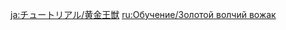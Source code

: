 {{Tutorial
|title    = Golden Wolflord
|subtitle = New Entry
|type     = Enemies
|icon     = Icon Tutorial Monster.png
|about    = Golden Wolflord
|image1   = Tutorial Enemies Golden Wolflord.png
|text1    = The king of the Riftwolves. The Golden Wolflord's attacks can apply stacks of "Corrosion" status, which will cause all characters in the party to continuously lose HP. In combat, the Wolflord will summon Rifthound Skulls to provide it with shields. It can also enter the Elemental Devourer state, which will decrease its Geo RES and increase its offensive capabilities. Attack the Rifthound Skulls with {{Color|Geo DMG}} to destroy the Golden Wolflord's shields swiftly.
|sort     = 2213
}}
<noinclude>
<!-- interwikis -->
[[ja:チュートリアル/黄金王獣]]
[[ru:Обучение/Золотой волчий вожак]]
</noinclude>